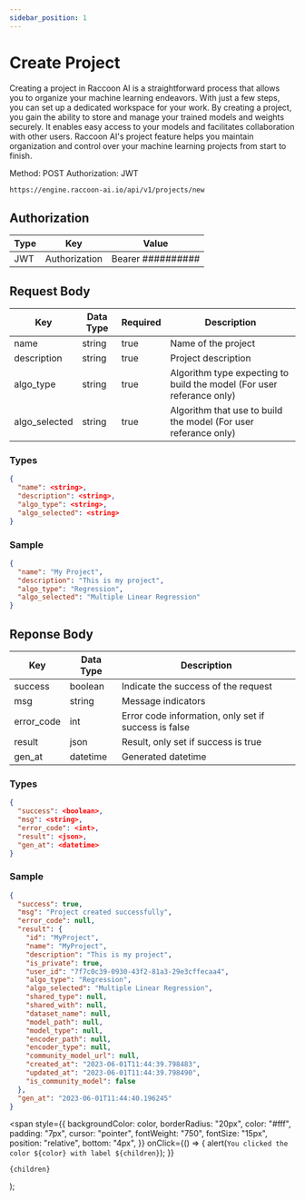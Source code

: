 ```yaml
---
sidebar_position: 1
---
```


# Create Project

Creating a project in Raccoon AI is a straightforward process that allows you to organize your machine learning endeavors. With just a few steps, you can set up a dedicated workspace for your work. By creating a project, you gain the ability to store and manage your trained models and weights securely. It enables easy access to your models and facilitates collaboration with other users. Raccoon AI's project feature helps you maintain organization and control over your machine learning projects from start to finish.

<Tooltip color="#3abe25">Method: POST</Tooltip> <Tooltip color="#Be2525">
  Authorization: JWT
</Tooltip>
<div style={{ marginBottom: "20px" }}></div>

```bash
https://engine.raccoon-ai.io/api/v1/projects/new
```

## Authorization

| Type | Key           | Value             |
| ---- | ------------- | ----------------- |
| JWT  | Authorization | Bearer ########## |

## Request Body

| Key           | Data Type | Required | Description                                                           |
| ------------- | --------- | -------- | --------------------------------------------------------------------- |
| name          | string    | true     | Name of the project                                                   |
| description   | string    | true     | Project description                                                   |
| algo_type     | string    | true     | Algorithm type expecting to build the model (For user referance only) |
| algo_selected | string    | true     | Algorithm that use to build the model (For user referance only)       |

### Types

```json
{
  "name": <string>,
  "description": <string>,
  "algo_type": <string>,
  "algo_selected": <string>
}
```

### Sample

```json
{
  "name": "My Project",
  "description": "This is my project",
  "algo_type": "Regression",
  "algo_selected": "Multiple Linear Regression"
}
```

## Reponse Body

| Key        | Data Type | Description                                          |
| ---------- | --------- | ---------------------------------------------------- |
| success    | boolean   | Indicate the success of the request                  |
| msg        | string    | Message indicators                                   |
| error_code | int       | Error code information, only set if success is false |
| result     | json      | Result, only set if success is true                  |
| gen_at     | datetime  | Generated datetime                                   |

### Types

```json
{
  "success": <boolean>,
  "msg": <string>,
  "error_code": <int>,
  "result": <json>,
  "gen_at": <datetime>
}
```

### Sample

```json
{
  "success": true,
  "msg": "Project created successfully",
  "error_code": null,
  "result": {
    "id": "MyProject",
    "name": "MyProject",
    "description": "This is my project",
    "is_private": true,
    "user_id": "7f7c0c39-0930-43f2-81a3-29e3cffecaa4",
    "algo_type": "Regression",
    "algo_selected": "Multiple Linear Regression",
    "shared_type": null,
    "shared_with": null,
    "dataset_name": null,
    "model_path": null,
    "model_type": null,
    "encoder_path": null,
    "encoder_type": null,
    "community_model_url": null,
    "created_at": "2023-06-01T11:44:39.798483",
    "updated_at": "2023-06-01T11:44:39.798490",
    "is_community_model": false
  },
  "gen_at": "2023-06-01T11:44:40.196245"
}
```

  <span
    style={{
      backgroundColor: color,
      borderRadius: "20px",
      color: "#fff",
      padding: "7px",
      cursor: "pointer",
      fontWeight: "750",
      fontSize: "15px",
      position: "relative",
      bottom: "4px",
    }}
    onClick={() => {
      alert(`You clicked the color ${color} with label ${children}`);
    }}
  >
    {children}
  </span>
);
